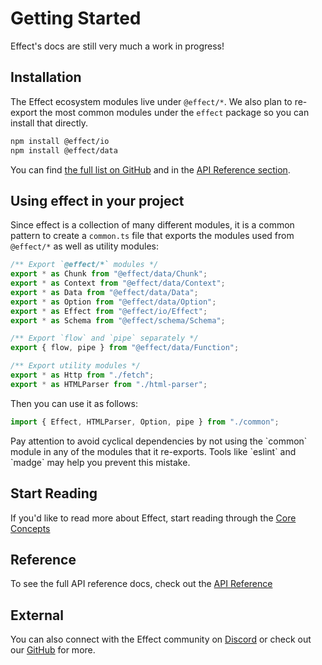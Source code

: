 
# Getting Started

<Callout emoji="🚧">
  Effect's docs are still very much a work in progress!
</Callout>

## Installation

The Effect ecosystem modules live under `@effect/*`. We also plan to re-export the most common modules under the `effect` package so you can install that directly.

```bash
npm install @effect/io
npm install @effect/data
```

You can find [the full list on GitHub](https://github.com/Effect-TS) and in the [API Reference section](/docs/api-reference).

## Using effect in your project
Since effect is a collection of many different modules, it is a common pattern to create a `common.ts` file that exports the modules used from `@effect/*` as well as utility modules:

```ts
/** Export `@effect/*` modules */
export * as Chunk from "@effect/data/Chunk";
export * as Context from "@effect/data/Context";
export * as Data from "@effect/data/Data";
export * as Option from "@effect/data/Option";
export * as Effect from "@effect/io/Effect";
export * as Schema from "@effect/schema/Schema";

/** Export `flow` and `pipe` separately */
export { flow, pipe } from "@effect/data/Function";

/** Export utility modules */
export * as Http from "./fetch";
export * as HTMLParser from "./html-parser";
```

Then you can use it as follows:

```ts
import { Effect, HTMLParser, Option, pipe } from "./common";
```

<Callout emoji="⚠️">
  Pay attention to avoid cyclical dependencies by not using the `common` module in any of the modules that it re-exports. Tools like `eslint` and `madge` may help you prevent this mistake.
</Callout>

## Start Reading

If you'd like to read more about Effect, start reading through the [Core Concepts](./core-concepts.mdx)

## Reference

To see the full API reference docs, check out the [API Reference](./api-reference.mdx)

## External

You can also connect with the Effect community on [Discord](https://discord.gg/effect-ts) or check out our [GitHub](https://github.com/Effect-TS) for more.
